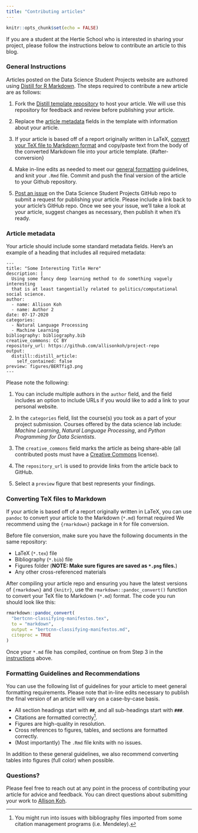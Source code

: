 ```yaml
---
title: "Contributing articles"
---
```


```r
knitr::opts_chunk$set(echo = FALSE)
```

If you are a student at the Hertie School who is interested in sharing your project, please follow the instructions below to contribute an article to this blog. 

### General Instructions {#instructions}

Articles posted on the Data Science Student Projects website are authored using [Distill for R
Markdown](https://rstudio.github.io/distill). The steps required to
contribute a new article are as follows:

1. Fork the [Distill template repository](https://github.com/hertie-data-science-lab/distill-template) to host your article. We will use this repository for feedback and review before publishing your article. 

2. Replace the [article metadata](#article-metadata) fields in the template with information about your article. 

3. If your article is based off of a report originally written in LaTeX, [convert your TeX file to Markdown format](#file-conversion) and copy/paste text from the body of the converted Markdown file into your article template. {#after-conversion}

4. Make in-line edits as needed to meet our [general formatting](#formatting-guidelines) guidelines, and knit your `.Rmd` file. Commit and push the final version of the article to your Github repository. 

5. [Post an issue](https://github.com/hertie-data-science-lab/student-projects) on the Data Science Student Projects GitHub repo to submit a request for publishing your article. Please include a link back to your article's GitHub repo. Once we see your issue, we'll take a look at your article, suggest changes as necessary, then publish it when it's ready.

### Article metadata {#article-metadata}

Your article should include some standard metadata fields. Here's an example of a heading that includes all required metadata:

``` .markup
---
title: "Some Interesting Title Here"
description: |
  Using some fancy deep learning method to do something vaguely interesting 
  that is at least tangentially related to politics/computational social science. 
author:
  - name: Allison Koh 
  - name: Author 2
date: 07-17-2020
categories: 
  - Natural Language Processing
  - Machine Learning
bibliography: bibliography.bib
creative_commons: CC BY
repository_url: https://github.com/allisonkoh/project-repo
output: 
  distill::distill_article:
    self_contained: false
preview: figures/BERTfig3.png
---
```

Please note the following: 

1. You can include multiple authors in the `author` field, and the field includes an option to include URLs if you would like to add a link to your personal website. 

2. In the `categories` field, list the course(s) you took as a part of your project submission. Courses offered by the data science lab include: *Machine Learning*, *Natural Language Processing*, and *Python Programming for Data Scientists*.

3. The `creative_commons` field marks the article as being 
share-able (all contributed posts must have a [Creative Commons](https://creativecommons.org/) license). 

4. The `repository_url` is used to provide links from the article back to GitHub.

5. Select a `preview` figure that best represents your findings. 

### Converting TeX files to Markdown {#file-conversion}

If your article is based off of a report originally written in LaTeX, you can use `pandoc` to convert your article to the Markdown (`*.md`) format required  We recommend using the `{rmarkdown}` package in `R` for file conversion. 

Before file conversion, make sure you have the following documents in the same repository: 

- LaTeX (`*.tex`) file 
- Bibliography (`*.bib`) file
- Figures folder (**NOTE: Make sure figures are saved as `*.png` files.**)
- Any other cross-referenced materials  

After compiling your article repo and ensuring you have the latest versions of `{rmarkdown}` and `{knitr}`, use the `rmarkdown::pandoc_convert()` function to convert your TeX file to Markdown (`*.md`) format. The code you run should look like this: 

```r
rmarkdown::pandoc_convert(
  "bertcnn-classifying-manifestos.tex", 
  to = "markdown", 
  output = "bertcnn-classifying-manifestos.md", 
  citeproc = TRUE
)
```

Once your `*.md` file has compiled, continue on from Step 3 in the [instructions](#instructions) above. 
<!-- Guidelines for installing and using `pandoc` for file conversion can be found here: https://pandoc.org/getting-started.html -->

### Formatting Guidelines and Recommendations {#formatting-guidelines}

You can use the following list of guidelines for your article to meet general formatting requirements. Please note that in-line edits necessary to publish the final version of an article will vary on a case-by-case basis.

- All section headings start with __`##`__, and all sub-headings start with __`###`__.
- Citations are formatted correctly^[You might run into issues with bibliography files imported from some citation management programs (i.e. Mendeley).].
- Figures are high-quality in resolution. 
- Cross references to figures, tables, and sections are formatted correctly.
- (Most importantly) The `.Rmd` file knits with no issues. 

In addition to these general guidelines, we also recommend converting tables into figures (full color) when possible.

### Questions? 

Please feel free to reach out at any point in the process of contributing your article for advice and feedback. You can direct questions about submitting your work to [Allison Koh](mailto:koh@hertie-school.org). 
